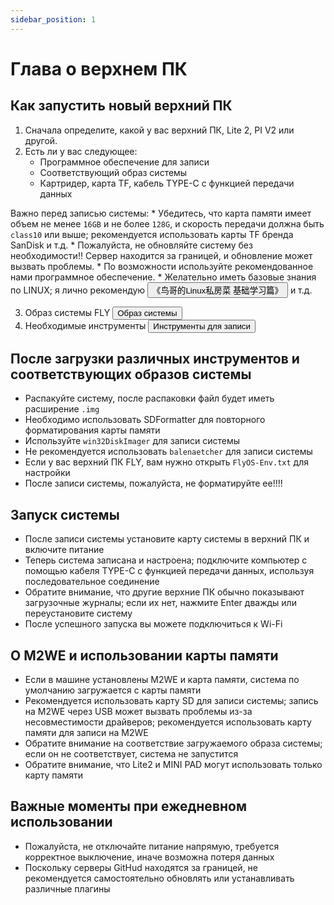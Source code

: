 ```yaml
---
sidebar_position: 1
---
```


# Глава о верхнем ПК

## Как запустить новый верхний ПК

  1. Сначала определите, какой у вас верхний ПК, Lite 2, PI V2 или другой.
  2. Есть ли у вас следующее:
        * Программное обеспечение для записи
        * Соответствующий образ системы
        * Картридер, карта TF, кабель TYPE-C с функцией передачи данных

  Важно перед записью системы:
        * Убедитесь, что карта памяти имеет объем не менее `16GB` и не более `128G`, и скорость передачи должна быть `class10` или выше; рекомендуется использовать карты TF бренда SanDisk и т.д.
        * Пожалуйста, не обновляйте систему без необходимости!! Сервер находится за границей, и обновление может вызвать проблемы.
        * По возможности используйте рекомендованное нами программное обеспечение.
        * Желательно иметь базовые знания по LINUX; я лично рекомендую <Button variant="contained" disableElevation href="https://item.jd.com/12443890.html">《鸟哥的Linux私房菜 基础学习篇》</Button> и т.д.

  3. Образ системы FLY <Button variant="contained" disableElevation href="/docs/category/系统镜像">Образ системы</Button>
  4. Необходимые инструменты <Button variant="contained" disableElevation href="/docs/ResDownload/auxiliary_software/">Инструменты для записи</Button>

## После загрузки различных инструментов и соответствующих образов системы

  * Распакуйте систему, после распаковки файл будет иметь расширение `.img`
  * Необходимо использовать SDFormatter для повторного форматирования карты памяти
  * Используйте `win32DiskImager` для записи системы
  * Не рекомендуется использовать `balenaetcher` для записи системы
  * Если у вас верхний ПК FLY, вам нужно открыть `FlyOS-Env.txt` для настройки
  * После записи системы, пожалуйста, не форматируйте ее!!!!

## Запуск системы

  * После записи системы установите карту системы в верхний ПК и включите питание
  * Теперь система записана и настроена; подключите компьютер с помощью кабеля TYPE-C с функцией передачи данных, используя последовательное соединение
  * Обратите внимание, что другие верхние ПК обычно показывают загрузочные журналы; если их нет, нажмите Enter дважды или переустановите систему
  * После успешного запуска вы можете подключиться к Wi-Fi

## О M2WE и использовании карты памяти

  * Если в машине установлены M2WE и карта памяти, система по умолчанию загружается с карты памяти
  * Рекомендуется использовать карту SD для записи системы; запись на M2WE через USB может вызвать проблемы из-за несовместимости драйверов; рекомендуется использовать карту памяти для записи на M2WE
  * Обратите внимание на соответствие загружаемого образа системы; если он не соответствует, система не запустится
  * Обратите внимание, что Lite2 и MINI PAD могут использовать только карту памяти

## Важные моменты при ежедневном использовании

  * Пожалуйста, не отключайте питание напрямую, требуется корректное выключение, иначе возможна потеря данных
  * Поскольку серверы GitHud находятся за границей, не рекомендуется самостоятельно обновлять или устанавливать различные плагины
